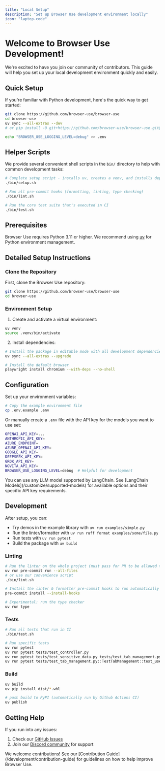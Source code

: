 ```yaml
---
title: "Local Setup"
description: "Set up Browser Use development environment locally"
icon: "laptop-code"
---
```


# Welcome to Browser Use Development!

We're excited to have you join our community of contributors. This guide will help you set up your local development environment quickly and easily.

## Quick Setup

If you're familiar with Python development, here's the quick way to get started:

```bash
git clone https://github.com/browser-use/browser-use
cd browser-use
uv sync --all-extras --dev
# or pip install -U git+https://github.com/browser-use/browser-use.git@main

echo "BROWSER_USE_LOGGING_LEVEL=debug" >> .env
```

## Helper Scripts

We provide several convenient shell scripts in the `bin/` directory to help with common development tasks:

```bash
# Complete setup script - installs uv, creates a venv, and installs dependencies
./bin/setup.sh

# Run all pre-commit hooks (formatting, linting, type checking)
./bin/lint.sh

# Run the core test suite that's executed in CI
./bin/test.sh
```

## Prerequisites

Browser Use requires Python 3.11 or higher. We recommend using [uv](https://docs.astral.sh/uv/) for Python environment management.

## Detailed Setup Instructions

### Clone the Repository

First, clone the Browser Use repository:

```bash
git clone https://github.com/browser-use/browser-use
cd browser-use
```

### Environment Setup

1. Create and activate a virtual environment:

```bash
uv venv
source .venv/bin/activate
```

2. Install dependencies:

```bash
# Install the package in editable mode with all development dependencies
uv sync --all-extras --upgrade

# Install the default browser
playwright install chromium --with-deps --no-shell
```

## Configuration

Set up your environment variables:

```bash
# Copy the example environment file
cp .env.example .env
```

Or manually create a `.env` file with the API key for the models you want to use set:

```bash .env
OPENAI_API_KEY=...
ANTHROPIC_API_KEY=
AZURE_ENDPOINT=
AZURE_OPENAI_API_KEY=
GOOGLE_API_KEY=
DEEPSEEK_API_KEY=
GROK_API_KEY=
NOVITA_API_KEY=
BROWSER_USE_LOGGING_LEVEL=debug  # Helpful for development
```

<Note>
  You can use any LLM model supported by LangChain. See 
  [LangChain Models](/customize/supported-models) for available options and their specific
  API key requirements.
</Note>

## Development

After setup, you can:

- Try demos in the example library with `uv run examples/simple.py`
- Run the linter/formatter with `uv run ruff format examples/some/file.py`
- Run tests with `uv run pytest`
- Build the package with `uv build`

### Linting

```bash
# Run the linter on the whole project (must pass for PR to be allowed to merge)
uv run pre-commit run --all-files
# or use our convenience script
./bin/lint.sh

# Install the linter & formatter pre-commit hooks to run automatically
pre-commit install --install-hooks

# Experimental: run the type checker
uv run type
```

### Tests

```bash
# Run all tests that run in CI
./bin/test.sh

# Run specific tests
uv run pytest                                                                         # run everything
uv run pytest tests/test_controller.py                                                # run a specific test file
uv run pytest tests/test_sensitive_data.py tests/test_tab_management.py               # run two test files
uv run pytest tests/test_tab_management.py::TestTabManagement::test_user_changes_tab  # run a single test
```

### Build

```bash
uv build
uv pip install dist/*.whl

# push build to PyPI (automatically run by Github Actions CI)
uv publish
```

## Getting Help

If you run into any issues:

1. Check our [GitHub Issues](https://github.com/browser-use/browser-use/issues)
2. Join our [Discord community](https://link.browser-use.com/discord) for support

<Note>
  We welcome contributions! See our [Contribution Guide](/development/contribution-guide) for guidelines on how to help improve
  Browser Use.
</Note>
